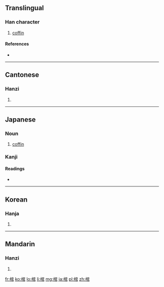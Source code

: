 ==Translingual==

===Han character===
{{Han char|rn=75|rad=木|as=08|sn=12|four=4397<sub>7</sub>|canj=木十口口 (DJRR)}}

# [[coffin]]

====References====
* {{Han ref|kx=0535.040|dkj=14993|dj=0922.230|hdz=21238.090|uh=68FA|ud=26874|bh=B4C3|bd=46275}}

----

==Cantonese==

===Hanzi===
{{yue-hanzi|jyut=|y=gun1}}

# {{defn|Cantonese|sort=木08}}

----

==Japanese==
===Noun===
{{ja-noun|k|hira=ひつぎ|rom=hitsugi}}

# [[coffin]]

===Kanji===
{{ja-kanji|grade=c|rs=木08}}

====Readings====
* {{ja-readings|on=[[かん]] (kan)|kun=[[ひつぎ]] (hitsugi)}}

----

==Korean==

===Hanja===
{{ko-hanja|hangeul=관|eumhun=|rv=gwan|mr=kwan|y=kwan}}

# {{defn|Korean|sort=木08}}

----

==Mandarin==

===Hanzi===
{{cmn-hanzi|pin=[[guān]] ([[guan1]]), [[guàn]] ([[guan4]])|wg=kuan<sup>1</sup>, kuan<sup>4</sup>}}

# {{defn|Mandarin|sort=木08}}

[[fr:棺]]
[[ko:棺]]
[[lo:棺]]
[[li:棺]]
[[mg:棺]]
[[ja:棺]]
[[pl:棺]]
[[zh:棺]]